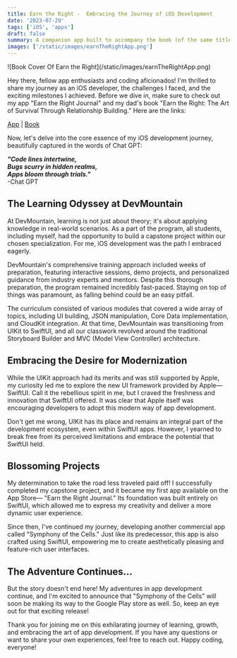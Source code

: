 ```yaml
---
title: Earn the Right -  Embracing the Journey of iOS Development
date: '2023-07-29'
tags: ['iOS', 'apps']
draft: false
summary: A companion app built to accompany the book (of the same title) written by Patrick Youngblood
images: ['/static/images/earnTheRightApp.png']
---
```



<div className="-mx-2 flex flex-wrap overflow-hidden xl:-mx-2">
  <div className="my-1 w-full overflow-hidden px-2 xl:my-1 xl:w-1/2 xl:px-2">
    ![Book Cover Of Earn the Right](/static/images/earnTheRightApp.png)
  </div>
</div>

Hey there, fellow app enthusiasts and coding aficionados! I'm thrilled to share my journey as an iOS developer, the challenges I faced, and the exciting milestones I achieved. Before we dive in, make sure to check out my app "Earn the Right Journal" and my dad's book "Earn the Right: The Art of Survival Through Relationship Building." Here are the links:

[App](https://apps.apple.com/us/app/earn-the-right-journal/id6446056111 "Apple App Store Link for Earn the Right") | 
[Book](https://www.amazon.com/Earn-Right-Survival-Relationship-Building-ebook/dp/B09DSPWKLW/ref=sr_1_1?crid=3CQFZQOX1OEAL "Earn the Right on Amazon")

Now, let's delve into the core essence of my iOS development journey, beautifully captured in the words of Chat GPT:

**_"Code lines intertwine,\
Bugs scurry in hidden realms,\
Apps bloom through trials."_**\
-Chat GPT

## The Learning Odyssey at DevMountain

At DevMountain, learning is not just about theory; it's about applying knowledge in real-world scenarios. As a part of the program, all students, including myself, had the opportunity to build a capstone project within our chosen specialization. For me, iOS development was the path I embraced eagerly.

DevMountain's comprehensive training approach included weeks of preparation, featuring interactive sessions, demo projects, and personalized guidance from industry experts and mentors. Despite this thorough preparation, the program remained incredibly fast-paced. Staying on top of things was paramount, as falling behind could be an easy pitfall. 

The curriculum consisted of various modules that covered a wide array of topics, including UI building, JSON manipulation, Core Data implementation, and CloudKit integration. At that time, DevMountain was transitioning from UIKit to SwiftUI, and all our classwork revolved around the traditional Storyboard Builder and MVC (Model View Controller) architecture. 

## Embracing the Desire for Modernization

While the UIKit approach had its merits and was still supported by Apple, my curiosity led me to explore the new UI framework provided by Apple—SwiftUI. Call it the rebellious spirit in me, but I craved the freshness and innovation that SwiftUI offered. It was clear that Apple itself was encouraging developers to adopt this modern way of app development. 

Don't get me wrong, UIKit has its place and remains an integral part of the development ecosystem, even within SwiftUI apps. However, I yearned to break free from its perceived limitations and embrace the potential that SwiftUI held. 

## Blossoming Projects

My determination to take the road less traveled paid off! I successfully completed my capstone project, and it became my first app available on the App Store— "Earn the Right Journal." Its foundation was built entirely on SwiftUI, which allowed me to express my creativity and deliver a more dynamic user experience. 

Since then, I've continued my journey, developing another commercial app called "Symphony of the Cells." Just like its predecessor, this app is also crafted using SwiftUI, empowering me to create aesthetically pleasing and feature-rich user interfaces. 

## The Adventure Continues...

But the story doesn't end here! My adventures in app development continue, and I'm excited to announce that "Symphony of the Cells" will soon be making its way to the Google Play store as well. So, keep an eye out for that exciting release! 

Thank you for joining me on this exhilarating journey of learning, growth, and embracing the art of app development. If you have any questions or want to share your own experiences, feel free to reach out. Happy coding, everyone! 